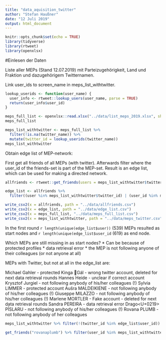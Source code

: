 ```yaml
---
title: "data_aquisition_twitter"
author: "Stefan Haußner"
date: "12 Juli 2019"
output: html_document
---
```


```r
knitr::opts_chunk$set(echo = TRUE)
library(tidyverse)
library(rtweet)
library(openxlsx)
```

#Einlesen der Daten

Liste aller MEPs (Stand 12.07.2019) mit Parteizugehörigkeit, Land und Fraktion und dazugehörigem Twitternamen.

Link user_ids to screen_name in meps_list_withtwitter.

```r
lookup_userids <- function(user_name) {
  user_info <- rtweet::lookup_users(user_name, parse = TRUE)
  return(user_info$user_id)
}

meps_full_list <- openxlsx::read.xlsx("../data/list_meps_2019.xlsx", sheet = 1) %>% tbl_df()
meps_full_list

meps_list_withtwitter <- meps_full_list %>% 
  filter(!is.na(twitter_name)) %>% 
  mutate(twitter_id = lookup_userids(twitter_name))
meps_list_withtwitter
```

Obtain edge list of MEP-network:

First get all friends of all MEPs (with twitter). Afterwards filter where the user_id of the friends-set is part of the MEP-set.
Result is an edge list, which can be used for making a directed network.

```r

allfriends <- rtweet::get_friends(users = meps_list_withtwitter$twitter_id, retryonratelimit = TRUE)

edge_list <- allfriends %>% 
  filter((user %in% meps_list_withtwitter$twitter_id) | (user_id %in% meps_list_withtwitter$twitter_id))

write_csv2(x = allfriends, path = "../data/allfriends.csv")
write_csv2(x = edge_list, path = "../data/edge_list.csv")
write_csv2(x = meps_full_list, "../data/meps_full_list.csv")
write_csv2(x = meps_list_withtwitter, path = "../data/meps_twitter.csv")
```


In the first round `r length(unique(edge_list$user))` (539) MEPs resulted as start nodes and `r length(unique(edge_list$user_id` (619) as end node.

Which MEPs are still missing in as start nodes?
 * Can be because of protected profiles
 * data retrieval error
 * the MEP is not following anyone of their colleagues (or not anyone at all)


MEPs with Twitter, but not at all in the edge_list are:

Michael Gahler - protected
Kinga Gál - wrong twitter account, deleted for next data retrieval rounds
Hannes Heide - unclear if correct account
Krysztof Jurgiel - not following anybody of his/her colleagues (!)
Sylvia LIMMER - protected account
Aušra MALDEIKIENE - not following anybody of his/her colleagues (!)
Giuseppe MILAZZO - not following anybody of his/her colleagues (!)
Marlene MORTLER - Fake account - deleted for next data retrieval rounds
Sandra PEREIRA - data retrieval error
Drago<U+0219> PÎSLARU - not following anybody of his/her colleagues (!)
Rovana PLUMB - not following anybody of her colleagues



```r
meps_list_withtwitter %>% filter(!(twitter_id %in% edge_list$user_id))

get_friends("rovanaplumb") %>% filter(user_id %in% meps_list_withtwitter$twitter_id)

```


